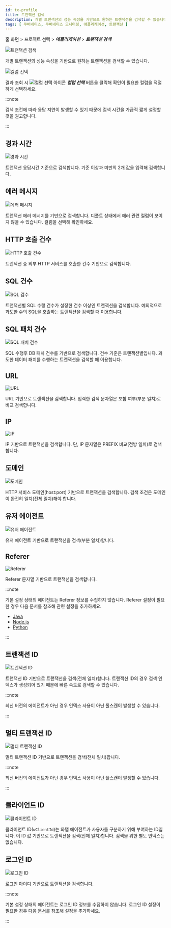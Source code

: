 ```yaml
---
id: tx-profile
title: 트랜잭션 검색
description: 개별 트랜잭션의 성능 속성을 기반으로 원하는 트랜잭션을 검색할 수 있습니다.
tags: [ 쿠버네티스, 쿠버네티스 모니터링, 애플리케이션, 트랜잭션 ]
---
```


홈 화면 > 프로젝트 선택 > ***애플리케이션*** > ***트랜잭션 검색***

![트랜잭션 검색](https://img.whatap.io/media/images/whatap_application_analysis_tx_profile.png)

개별 트랜잭션의 성능 속성을 기반으로 원하는 트랜잭션을 검색할 수 있습니다.

![컬럼 선택](https://img.whatap.io/media/images/whatap_application_analysis_tx_profile_column.png)

결과 조회 시 ![컬럼 선택 아이콘](/img/ico-column-set.svg) ***컬럼 선택*** 버튼을 클릭해 확인이 필요한 컬럼을 적절하게 선택하세요.

:::note

검색 조건에 따라 응답 지연이 발생할 수 있기 때문에 검색 시간을 가급적 짧게 설정할 것을 권고합니다.

:::

## 경과 시간

![경과 시간](https://img.whatap.io/media/images/whatap_application_analysis_tx_profile_time.png)

트랜잭션 응답시간 기준으로 검색합니다. 기준 이상과 미만의 2개 값을 입력해 검색합니다.

## 에러 메시지

![에러 메시지](https://img.whatap.io/media/images/whatap_application_analysis_tx_profile_error.png)

트랜잭션 에러 메시지를 기반으로 검색합니다. 디폴트 상태에서 에러 관련 컬럼이 보이지 않을 수 있습니다. 컬럼을 선택해 확인하세요.

## HTTP 호출 건수

![HTTP 호출 건수](https://img.whatap.io/media/images/whatap_application_analysis_tx_profile_http.png)

트랜잭션 중 외부 HTTP 서비스를 호출한 건수 기반으로 검색합니다.

## SQL 건수

![SQL 검수](https://img.whatap.io/media/images/whatap_application_analysis_tx_profile_sql.png)

트랜잭션별 SQL 수행 건수가 설정한 건수 이상인 트랜잭션을 검색합니다. 예외적으로 과도한 수의 SQL을 호출하는 트랜잭션을 검색할 때 이용합니다.

## SQL 패치 건수

![SQL 패치 건수](https://img.whatap.io/media/images/whatap_application_analysis_tx_profile_sqlfetch.png)

SQL 수행후 DB 패치 건수를 기반으로 검색합니다. 건수 기준은 트랜잭션별입니다. 과도한 데이터 패치를 수행하는 트랜잭션을 검색할 때 이용합니다.

## URL

![URL](https://img.whatap.io/media/images/whatap_application_analysis_tx_profile_url.png)

URL 기반으로 트랜잭션을 검색합니다. 입력한 검색 문자열은 포함 여부(부분 일치)로 비교 검색합니다.

## IP

![IP](https://img.whatap.io/media/images/whatap_application_analysis_tx_profile_ip.png)

IP 기반으로 트랜잭션을 검색합니다. 단, IP 문자열은 PREFIX 비교(전방 일치)로 검색합니다.

## 도메인

![도메인](https://img.whatap.io/media/images/whatap_application_analysis_tx_profile_domain.png)

HTTP 서비스 도메인(host:port) 기반으로 트랜잭션을 검색합니다. 검색 조건은 도메인이 완전히 일치(전체 일치)해야 합니다.

## 유저 에이전트

![유저 에이전트](https://img.whatap.io/media/images/whatap_application_analysis_tx_profile_useragent.png)

유저 에이전트 기반으로 트랜잭션을 검색(부분 일치)합니다. 

## Referer

![Referer](https://img.whatap.io/media/images/whatap_application_analysis_tx_profile_referer.png)

Referer 문자열 기반으로 트랜잭션을 검색합니다.

:::note

기본 설정 상태의 에이전트는 Referer 정보를 수집하지 않습니다. Referer 설정이 필요한 경우 다음 문서를 참조해 관련 설정을 추가하세요.

* [Java](../java/analysis-apm-trs#stat-referer)
* [Node.js](../nodejs/analysis-apm-trs#stat-referer)
* [Python](../python/analysis-apm-trs#stat-referer)

:::

## 트랜잭션 ID

![트랜잭션 ID](https://img.whatap.io/media/images/whatap_application_analysis_tx_profile_tid.png)

트랜잭션 ID 기반으로 트랜잭션을 검색(전체 일치)합니다. 트랜잭션 ID의 경우 검색 인덱스가 생성되어 있기 때문에 빠른 속도로 검색할 수 있습니다.

:::note

최신 버전의 에이전트가 아닌 경우 인덱스 사용이 아닌 풀스캔이 발생할 수 있습니다.

:::

## 멀티 트랜잭션 ID

![멀티 트랜잭션 ID](https://img.whatap.io/media/images/whatap_application_analysis_tx_profile_mtid.png)

멀티 트랜잭션 ID 기반으로 트랜잭션을 검색(전체 일치)합니다.

:::note

최신 버전의 에이전트가 아닌 경우 인덱스 사용이 아닌 풀스캔이 발생할 수 있습니다.

:::

## 클라이언트 ID

![클라이언트 ID](https://img.whatap.io/media/images/whatap_application_analysis_tx_profile_clientid.png)

클라이언트 ID(`wClientId`)는 와탭 에이전트가 사용자를 구분하기 위해 부여하는 ID입니다. 이 ID 값 기반으로 트랜잭션을 검색(전체 일치)합니다. 검색을 위한 별도 인덱스는 없습니다.

## 로그인 ID

![로그인 ID](https://img.whatap.io/media/images/whatap_application_analysis_tx_profile_loginid.png)

로그인 아이디 기반으로 트랜잭션을 검색합니다.

:::note

기본 설정 상태의 에이전트는 로그인 ID 정보를 수집하지 않습니다. 로그인 ID 설정이 필요한 경우 [다음 문서](../java/script-plugin#common-plugin)를 참조해 설정을 추가하세요.

:::